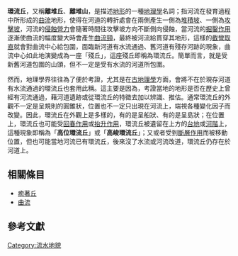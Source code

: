 {{Unreferenced|time=2016-08-06T06:09:24+00:00}}
'''環流丘'''，又稱'''離堆丘'''、'''離堆山'''，是描述[[地形|地形]]的一種[[地理學|地理學]]名詞；指河流在發育過程中所形成的[[曲流|曲流]]地形，使得在河道的轉折處會在兩側產生一側為[[堆積坡|堆積坡]]、一側為[[攻擊坡|攻擊坡]]，河流的[[侵蝕營力|侵蝕營力]]會隨著時間往攻擊坡方向不斷側向侵蝕，當河流的[[掘鑿作用|掘鑿作用]]逐漸使曲流的幅度變大時會產生[[曲流頸|曲流頸]]，最終被河流給貫穿其地形，這樣的[[截彎取直|截彎取直]]就會對曲流中心給包圍，面臨新河道有水流通過、舊河道有殘存河跡的現象，曲流中心如此地演變成為一座「殘丘」，這座殘丘即稱為環流丘。簡單而言，就是受新舊河道包圍的山頭，但不一定是受有水流的河道所包圍。

然而，地理學界往往為了便於考證，尤其是在[[古地理學|古地理學]]方面，會將不在於現存河道有水流通過的環流丘也套用此稱。這主要是因為，考證當地的地形是否在歷史上曾經有河流通過，藉河道遺跡或從環流丘的特徵去加以辨識、推估。通常環流丘的外觀不一定是呈規則的圓錐狀，位置也不一定只出現在河流上，端視各種變化因子而改變。因此，環流丘在外觀上是多樣的，有的是呈船狀、有的是呈島狀；在位置上，環流丘也可能受[[回春作用|回春作用]]或[[抬升作用|抬升作用]]，環流丘被遺留在上方的[[台地|台地]]或[[河階|河階]]上，這種現象即稱為「'''高位環流丘'''」或「'''高峻環流丘'''」；又或者受到[[斷層作用|斷層作用]]而被移動位置，但也可能當地河流已有環流丘，後來沒了水流或河流改道，環流丘仍存在於河道上。

== 相關條目 == 
*[[癒著丘|癒著丘]]
*[[曲流|曲流]]

==參考文獻==
<div class="references-small">
<references/>
</div>

[[Category:流水地貌|Category:流水地貌]]